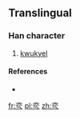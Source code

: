 ==Translingual==

===Han character===
{{Han char|rn=8|rad=亠|as=05|sn=7|four=|canj=卜金一人 (YCMO)}}

# [[kwukyel]]

====References====
* {{Han ref|kx=0088.161|dj=0187.091|hdz=10284.031|uh=4EAA|ud=20138}}

[[fr:亪]]
[[pl:亪]]
[[zh:亪]]